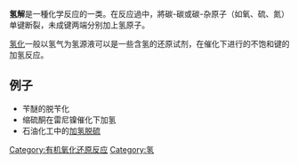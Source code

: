 '''氢解'''是一種化学反应的一类。在反应過中，將碳-碳或碳-杂原子（如氧、硫、氮）单键断裂，未成键两端分别加上氢原子。

[[氢化|氢化]]一般以氢气为氢源液可以是一些含氢的还原试剂，在催化下进行的不饱和键的加氢反应。

==例子==
*苄醚的脱苄化
*缩硫酮在雷尼镍催化下加氢
*石油化工中的[[加氢脱硫|加氢脱硫]]

{{chem-stub}}
[[Category:有机氧化还原反应|Category:有机氧化还原反应]]
[[Category:氢|Category:氢]]